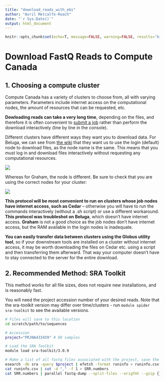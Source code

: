 ```yaml
---
title: "download_reads_with_ebi"
author: "Avril Metcalfe-Roach"
date: "`r Sys.Date()`"
output: html_document
---
```


```r
knitr::opts_chunk$set(echo=T, message=FALSE, warning=FALSE, results='hide')
```

# Download FastQ Reads to Compute Canada

## 1. Choosing a compute cluster

Compute Canada has a variety of clusters to choose from, all with varying
parameters. Parameters include internet access on the computational nodes, the
amount of resources that can be requested, etc.

**Dowloading reads can take a very long time**, depending on the files, and
therefore it is often convenient to [submit a
job](https://docs.alliancecan.ca/wiki/Running_jobs) rather than perform the
download interactively (line by line in the console).

Different clusters have different ways they want you to download data. For
Beluga, we can see from [the
wiki](https://docs.alliancecan.ca/wiki/B%C3%A9luga/en) that they want us to use
the login (default) node to download files, as the node name is the same. This
means that you must log in and download files interactively without requesting
any computational resources.

![](beluga_nodes.png)

Whereas for Graham, the node is different. Be sure to check that you are using
the correct nodes for your cluster:

![](graham_nodes.png)

**This protocol will be most convenient to run on clusters whose job nodes have
internet access, such as Cedar** – otherwise you will have to run the commands
interactively (without a .sh script) or use a different workaround. **This
protocol was troubleshot on Beluga**, which doesn’t have internet access.
**Graham** is not a good choice as the job nodes don’t have internet access, but
the RAM available in the login nodes is inadequate.

**You can easily transfer data between clusters using the Globus utility tool**,
so if your downstream tools are installed on a cluster without internet access,
it may be worth downloading the files on Cedar etc. using a script and then
transferring them afterward. That way your computer doesn’t have to stay
connected to the server for the entire download.

## 2. Recommended Method: SRA Toolkit

This method works for all file sizes, does not require new installations, and is
reasonably fast.

You will need the project accession number of your desired reads. Note that the
sra-toolkit version may differ over time/clusters - run
`module spider sra-toolkit` to see the available versions.

```bash
# Files will save to this location
cd scratch/path/to/sequences

# Accession
project="PRJNA433459" # 80 samples

# Load the SRA Toolkit
module load sra-toolkit/3.0.9

# Make a list of all fastq files associated with the project, save the file accessions to a list (SRR.numbers), and download them.
esearch -db sra -query $project | efetch -format runinfo > runinfo.csv
cat runinfo.csv | cut -d "," -f 1 > SRR.numbers
cat SRR.numbers | parallel fastq-dump --split-files --origfmt --gzip {}
```
